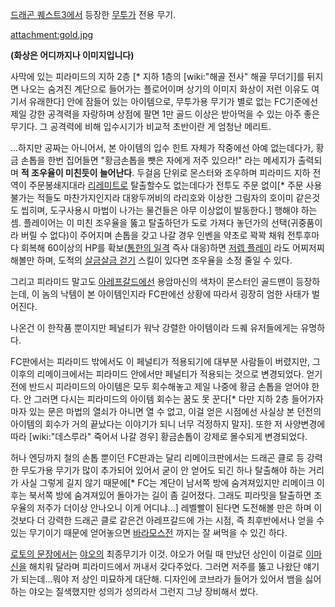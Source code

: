 [[드래곤 퀘스트3]]에서 등장한 [[무투가]] 전용 무기.

attachment:gold.jpg

'''(화상은 어디까지나 이미지입니다)'''

사막에 있는 피라미드의 지하 2층 [* 지하 1층의 [wiki:"해골 전사" 해골 무더기]를 뒤지면 나오는 숨겨진 계단으로 들어가는 플로어이며 상기의 이미지 화상이 저런 이유도 여기서 유래한다] 안에 잠들어 있는 아이템으로, 무투가용 무기가 별로 없는 FC기준에선 제일 강한 공격력을 자랑하며 상점에 팔면 1만 골드 이상은 받아먹을 수 있는 아주 좋은 무기다. 그 공격력에 비해 입수시기가 비교적 초반이란 게 엄청난 메리트.

…하지만 공짜는 아니어서, 본 아이템의 입수 힌트 자체가 작중에선 아예 없는데다가, 황금 손톱을 한번 집어들면 "황금손톱을 뺏은 자에게 저주 있으라!" 라는 메세지가 출력되며 '''적 조우율이 미친듯이 늘어난다'''.
두걸음 단위로 몬스터와 조우하며 피라미드 지하 전역이 주문봉쇄지대라 [[리레미트]]로 탈출할수도 없는데다가 전투도 주문 없이[* 주문 사용불가는 적들도 마찬가지인지라 대왕두꺼비의 라리호와 이상한 그림자의 호이미 같은것도 씹히며, 도구사용시 마법이 나가는 물건들은 아무 이상없이 발동한다.] 행해야 하는 셈. 플레이어는 이 미친 조우율을 뚫고 탈출하던가 도로 가져다 놓던가의 선택(귀중품이라 버릴 수 없다)이 주어지며 손톱을 갖고 나갈 경우 인벤을 약초로 꽉꽉 채워 전투후마다 회복해 60이상의 HP를 확보([[통한의 일격]] 즉사 대응)하면 [[저렙 플레이]] 라도 어찌저찌 해볼만 하며, 도적의 [[살금살금 걷기]] 스킬이 있다면 조우율을 소정 줄일 수 있다.

그리고 피라미드 말고도 [[아레프갈드]]에선 용암마신의 색차이 몬스터인 골드맨이 등장하는데, 이 놈의 낙템이 본 아이템인지라 FC판에선 상황에 따라서 굉장히 엄한 사태가 벌어진다.

나온건 이 한작품 뿐이지만 페널티가 워낙 강렬한 아이템이라 드퀘 유저들에게는 유명하다.


FC판에서는 피라미드 밖에서도 이 페널티가 적용되기에 대부분 사람들이 버렸지만, 그 이후의 리메이크에서는 피라미드 안에서만 페널티가 적용되는 것으로 변경되었다. 얻기 전에 반드시 피라미드의 아이템은 모두 회수해놓고 제일 나중에 황금 손톱을 얻어야 한다. 안 그러면 다시는 피라미드의 아이템 회수는 꿈도 못 꾼다[* 다만 지하 2층 들어가자마자 있는 문은 마법의 열쇠가 아니면 열 수 없고, 이걸 얻은 시점에선 사실상 본 던전의 아이템의 회수가 거의 끝났다는 이야기가 되니 너무 걱정하지 말자].
또한 저 사양변경에 따라 [wiki:"데스루라" 죽어서 나갈 경우] 황금손톱이 강제로 몰수되게 변경되었다.

허나 엔딩까지 철의 손톱 뿐이던 FC판과는 달리 리메이크판에서는 드래곤 클로 등 강력한 무도가용 무기가 많이 추가되어 있어서 굳이 안 얻어도 되긴 하나 탈출해야 하는 거리가 사실 그렇게 길지 않기 때문에[* FC는 계단이 남서쪽 방에 숨겨져있지만 리메이크 이후는 북서쪽 방에 숨겨져있어 돌아가는 길이 좀 길어졌다. 그래도 피라밋을 탈출하면 조우율의 저주가 더이상 안나오니 이게 어디냐…] 레벨빨이 된다면 도전해볼 만은 하며 이것보다 더 강력한 드래곤 클로 같은건 아레프갈드에 가는 시점, 즉 최후반에서나 얻을 수 있는 무기이기 때문에 얻어놓으면 [[바라모스]]전 까지는 잘 써먹을 수 있긴 하다.


[[로토의 문장]]에서는 [[야오]]의 최종무기가 이것. 야오가 어릴 때 만났던 상인이 이걸로 [[이마신]]을 해치워 달라며 피라미드에서 꺼내서 갖다주었다. 그러면 저주를 뚫고 나왔단 얘기가 되는데…뭐야 저 상인 미묘하게 대단해. 디자인에 코브라가 들어가 있어서 뱀을 싫어하는 야오는 질색했지만 성의가 성의라서 그런지 그냥 장비해서 썼다.
